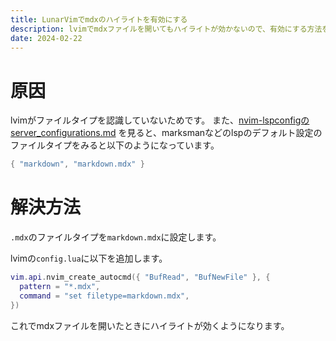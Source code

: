 ```yaml
---
title: LunarVimでmdxのハイライトを有効にする
description: lvimでmdxファイルを開いてもハイライトが効かないので、有効にする方法を紹介します。
date: 2024-02-22
---
```


# 原因

lvimがファイルタイプを認識していないためです。
また、[nvim-lspconfigのserver_configurations.md](https://github.com/neovim/nvim-lspconfig/blob/master/doc/server_configurations.md#marksman)
を見ると、marksmanなどのlspのデフォルト設定のファイルタイプをみると以下のようになっています。

```lua
{ "markdown", "markdown.mdx" }
```

# 解決方法

`.mdx`のファイルタイプを`markdown.mdx`に設定します。

lvimの`config.lua`に以下を追加します。

```lua
vim.api.nvim_create_autocmd({ "BufRead", "BufNewFile" }, {
  pattern = "*.mdx",
  command = "set filetype=markdown.mdx",
})
```

これでmdxファイルを開いたときにハイライトが効くようになります。

